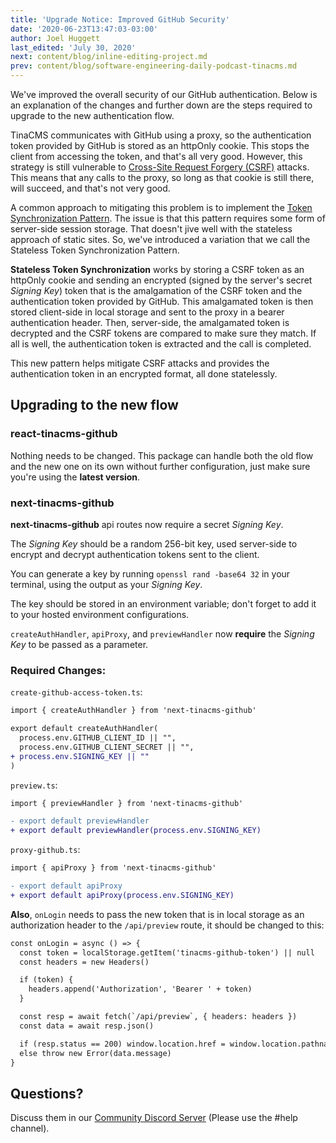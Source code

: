 ```yaml
---
title: 'Upgrade Notice: Improved GitHub Security'
date: '2020-06-23T13:47:03-03:00'
author: Joel Huggett
last_edited: 'July 30, 2020'
next: content/blog/inline-editing-project.md
prev: content/blog/software-engineering-daily-podcast-tinacms.md
---
```


We've improved the overall security of our GitHub authentication. Below is an explanation of the changes and further down are the steps required to upgrade to the new authentication flow.

TinaCMS communicates with GitHub using a proxy, so the authentication token provided by GitHub is stored as an httpOnly cookie. This stops the client from accessing the token, and that's all very good. However, this strategy is still vulnerable to [Cross-Site Request Forgery (CSRF)](https://owasp.org/www-community/attacks/csrf) attacks. This means that any calls to the proxy, so long as that cookie is still there, will succeed, and that's not very good.

A common approach to mitigating this problem is to implement the [Token Synchronization Pattern](https://cheatsheetseries.owasp.org/cheatsheets/Cross-Site_Request_Forgery_Prevention_Cheat_Sheet.html#synchronizer-token-pattern). The issue is that this pattern requires some form of server-side session storage. That doesn't jive well with the stateless approach of static sites. So, we've introduced a variation that we call the Stateless Token Synchronization Pattern.

**Stateless Token Synchronization** works by storing a CSRF token as an httpOnly cookie and sending an encrypted (signed by the server's secret _Signing Key_) token that is the amalgamation of the CSRF token and the authentication token provided by GitHub. This amalgamated token is then stored client-side in local storage and sent to the proxy in a bearer authentication header. Then, server-side, the amalgamated token is decrypted and the CSRF tokens are compared to make sure they match. If all is well, the authentication token is extracted and the call is completed.

This new pattern helps mitigate CSRF attacks and provides the authentication token in an encrypted format, all done statelessly.

## Upgrading to the new flow

### **react-tinacms-github**

Nothing needs to be changed. This package can handle both the old flow and the new one on its own without further configuration, just make sure you're using the **latest version**.

### **next-tinacms-github**

**next-tinacms-github** api routes now require a secret _Signing Key_.

The _Signing Key_ should be a random 256-bit key, used server-side to encrypt and decrypt authentication tokens sent to the client.

You can generate a key by running `openssl rand -base64 32` in your terminal, using the output as your _Signing Key_.

The key should be stored in an environment variable; don't forget to add it to your hosted environment configurations.

`createAuthHandler`, `apiProxy`, and `previewHandler` now **require** the _Signing Key_ to be passed as a parameter.

### **Required Changes:**

`create-github-access-token.ts`:

```diff
import { createAuthHandler } from 'next-tinacms-github'

export default createAuthHandler(
  process.env.GITHUB_CLIENT_ID || "",
  process.env.GITHUB_CLIENT_SECRET || "",
+ process.env.SIGNING_KEY || ""
)
```

`preview.ts`:

```diff
import { previewHandler } from 'next-tinacms-github'

- export default previewHandler
+ export default previewHandler(process.env.SIGNING_KEY)
```

`proxy-github.ts`:

```diff
import { apiProxy } from 'next-tinacms-github'

- export default apiProxy
+ export default apiProxy(process.env.SIGNING_KEY)
```

**Also**, `onLogin` needs to pass the new token that is in local storage as an authorization header to the `/api/preview` route, it should be changed to this:

```diff
const onLogin = async () => {
  const token = localStorage.getItem('tinacms-github-token') || null
  const headers = new Headers()

  if (token) {
    headers.append('Authorization', 'Bearer ' + token)
  }

  const resp = await fetch(`/api/preview`, { headers: headers })
  const data = await resp.json()

  if (resp.status == 200) window.location.href = window.location.pathname
  else throw new Error(data.message)
}
```

## Questions?

Discuss them in our [Community Discord Server](https://discord.com/invite/zumN63Ybpf) (Please use the #help channel).
